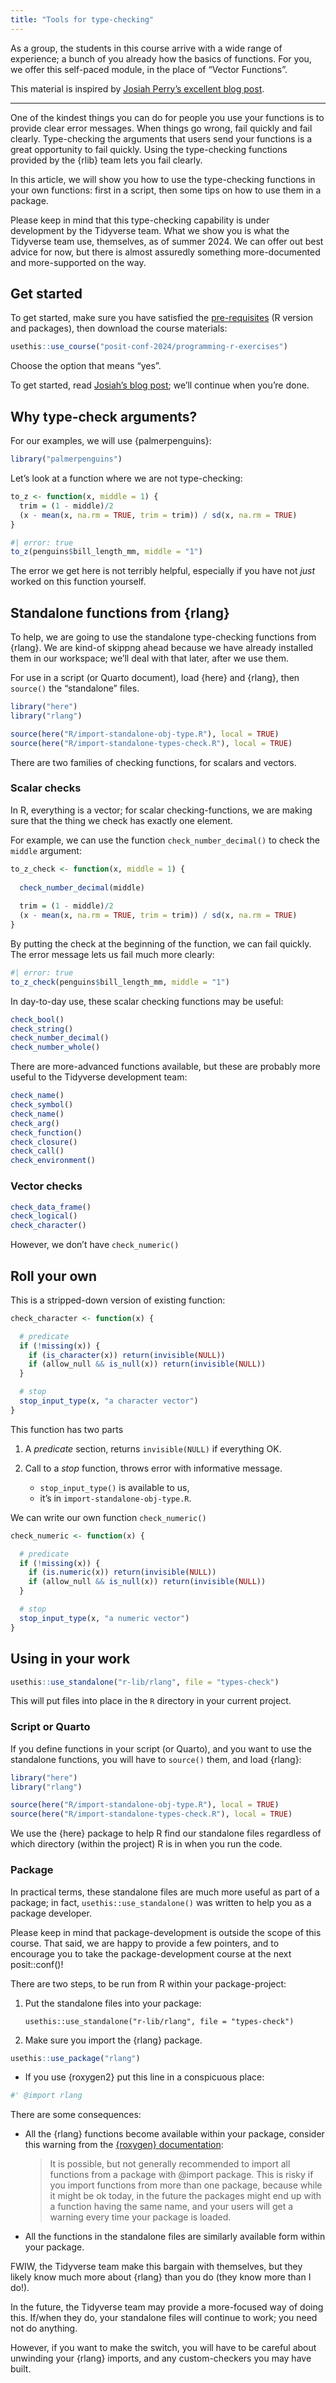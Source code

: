 ```yaml
---
title: "Tools for type-checking"
---
```


As a group, the students in this course arrive with a wide range of experience;
a bunch of you already how the basics of functions.
For you, we offer this self-paced module, in the place of "Vector Functions".

This material is inspired by [Josiah Perry's excellent blog post](https://josiahparry.com/posts/2024-06-30-type-safety/). 

---

One of the kindest things you can do for people you use your functions is to provide clear error messages. 
When things go wrong, fail quickly and fail clearly. 
Type-checking the arguments that users send your functions is a great opportunity to fail quickly.
Using the type-checking functions provided by the {rlib} team lets you fail clearly.

In this article, we will show you how to use the type-checking functions in your own functions: first in a script, then some tips on how to use them in a package.

Please keep in mind that this type-checking capability is under development by the Tidyverse team. 
What we show you is what the Tidyverse team use, themselves, as of summer 2024.
We can offer out best advice for now, but there is almost assuredly something more-documented and more-supported on the way.

## Get started

To get started, make sure you have satisfied the [pre-requisites](pre-reqs.html) (R version and packages), then
download the course materials:

```r
usethis::use_course("posit-conf-2024/programming-r-exercises")
```

Choose the option that means "yes".

To get started, read [Josiah's blog post](https://josiahparry.com/posts/2024-06-30-type-safety/); we'll continue when you're done.

## Why type-check arguments?

For our examples, we will use {palmerpenguins}:

```r
library("palmerpenguins")
```

Let's look at a function where we are not type-checking:

```r
to_z <- function(x, middle = 1) {
  trim = (1 - middle)/2
  (x - mean(x, na.rm = TRUE, trim = trim)) / sd(x, na.rm = TRUE)
}
```

```r
#| error: true
to_z(penguins$bill_length_mm, middle = "1")
```

The error we get here is not terribly helpful, especially if you have not *just* worked on this function yourself.

## Standalone functions from {rlang}

To help, we are going to use the standalone type-checking functions from {rlang}.
We are kind-of skippng ahead because we have already installed them in our workspace; we'll deal with that later, after we use them.

For use in a script (or Quarto document), load {here} and {rlang}, then `source()` the "standalone" files.

```r
library("here")
library("rlang")

source(here("R/import-standalone-obj-type.R"), local = TRUE)
source(here("R/import-standalone-types-check.R"), local = TRUE)
```

There are two families of checking functions, for scalars and vectors. 

### Scalar checks

In R, everything is a vector; for scalar checking-functions, we are making sure that the thing we check has exactly one element.

For example, we can use the function `check_number_decimal()` to check the `middle` argument:

```r
to_z_check <- function(x, middle = 1) {
  
  check_number_decimal(middle)
  
  trim = (1 - middle)/2
  (x - mean(x, na.rm = TRUE, trim = trim)) / sd(x, na.rm = TRUE)
}
```

By putting the check at the beginning of the function, we can fail quickly.
The error message lets us fail much more clearly:

```r
#| error: true
to_z_check(penguins$bill_length_mm, middle = "1")
```

In day-to-day use, these scalar checking functions may be useful:

```r
check_bool()
check_string()
check_number_decimal()
check_number_whole()
```

There are more-advanced functions available, but these are probably more useful to the Tidyverse development team:

```r
check_name()
check_symbol()
check_name()
check_arg()
check_function()
check_closure()
check_call()
check_environment()
```

### Vector checks

```r
check_data_frame()
check_logical()
check_character()
```

However, we don't have `check_numeric()`

## Roll your own

This is a stripped-down version of existing function:

```r
check_character <- function(x) {

  # predicate
  if (!missing(x)) {
    if (is_character(x)) return(invisible(NULL))
    if (allow_null && is_null(x)) return(invisible(NULL))
  }

  # stop
  stop_input_type(x, "a character vector")
}
```

This function has two parts

1. A *predicate* section, returns `invisible(NULL)` if everything OK.

2. Call to a *stop* function, throws error with informative message.

   - `stop_input_type()` is available to us,
   - it's in `import-standalone-obj-type.R`.
   
We can write our own function `check_numeric()`

```r
check_numeric <- function(x) {

  # predicate
  if (!missing(x)) {
    if (is.numeric(x)) return(invisible(NULL))
    if (allow_null && is_null(x)) return(invisible(NULL))
  }

  # stop
  stop_input_type(x, "a numeric vector")
}
```

## Using in your work

```r
usethis::use_standalone("r-lib/rlang", file = "types-check")
```

This will put files into place in the `R` directory in your current project.

### Script or Quarto

If you define functions in your script (or Quarto), and you want to use the standalone functions, you will have to `source()` them, and load {rlang}:

```r
library("here")
library("rlang")

source(here("R/import-standalone-obj-type.R"), local = TRUE)
source(here("R/import-standalone-types-check.R"), local = TRUE)
```

We use the {here} package to help R find our standalone files regardless of which directory (within the project) R is in when you run the code.

### Package

In practical terms, these standalone files are much more useful as part of a package; in fact, `usethis::use_standalone()` was written to help you as a package developer.

Please keep in mind that package-development is outside the scope of this course.
That said, we are happy to provide a few pointers, and to encourage you to take the package-development course at the next posit::conf()!
 
There are two steps, to be run from R within your package-project:

1. Put the standalone files into your package:

   `usethis::use_standalone("r-lib/rlang", file = "types-check")`
   
2. Make sure you import the {rlang} package.

  ```r
  usethis::use_package("rlang")
  ```

  - If you use {roxygen2} put this line in a conspicuous place:
  
  ```r
  #' @import rlang
  ```
  
There are some consequences:

  - All the {rlang} functions become available within your package, consider this warning from the [{roxygen} documentation](https://roxygen2.r-lib.org/articles/namespace.html#imports):
  
    > It is possible, but not generally recommended to import all functions from a package with @import package. This is risky if you import functions from more than one package, because while it might be ok today, in the future the packages might end up with a function having the same name, and your users will get a warning every time your package is loaded.

  - All the functions in the standalone files are similarly available form within your package.

FWIW, the Tidyverse team make this bargain with themselves, but they likely know much more about {rlang} than you do (they know more than I do!). 

In the future, the Tidyverse team may provide a more-focused way of doing this.
If/when they do, your standalone files will continue to work; you need not do anything.

However, if you want to make the switch, you will have to be careful about unwinding your {rlang} imports, and any custom-checkers you may have built.



